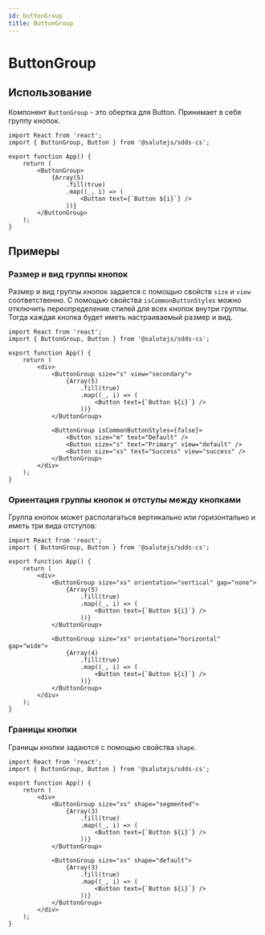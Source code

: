 ```yaml
---
id: buttonGroup
title: ButtonGroup
---
```



# ButtonGroup
<Description name="ButtonGroup" />
<PropsTable name="ButtonGroup" exclude={['css']} />

## Использование
Компонент `ButtonGroup` - это обертка для Button. Принимает в себя группу кнопок.

```tsx live
import React from 'react';
import { ButtonGroup, Button } from '@salutejs/sdds-cs';

export function App() {
    return (
        <ButtonGroup>
            {Array(5)
                .fill(true)
                .map((_, i) => (
                    <Button text={`Button ${i}`} />
                ))}
        </ButtonGroup>
    );
}
```

## Примеры

### Размер и вид группы кнопок
Размер и вид группы кнопок задается с помощью свойств `size` и `view` соответственно.
С помощью свойства `isCommonButtonStyles` можно отключить переопределение стилей для всех кнопок внутри группы. 
Тогда каждая кнопка будет иметь настраиваемый размер и вид. 

```tsx live
import React from 'react';
import { ButtonGroup, Button } from '@salutejs/sdds-cs';

export function App() {
    return (
        <div>
            <ButtonGroup size="s" view="secondary">
                {Array(5)
                    .fill(true)
                    .map((_, i) => (
                        <Button text={`Button ${i}`} />
                    ))}
            </ButtonGroup>
            
            <ButtonGroup isCommonButtonStyles={false}>
                <Button size="m" text="Default" />
                <Button size="s" text="Primary" view="default" />
                <Button size="xs" text="Success" view="success" />
            </ButtonGroup>
        </div>
    );
}
```

### Ориентация группы кнопок и отступы между кнопками

Группа кнопок может располагаться вертикально или горизонтально и иметь три вида отступов:

```tsx live
import React from 'react';
import { ButtonGroup, Button } from '@salutejs/sdds-cs';

export function App() {
    return (
        <div>
            <ButtonGroup size="xs" orientation="vertical" gap="none">
                {Array(5)
                    .fill(true)
                    .map((_, i) => (
                        <Button text={`Button ${i}`} />
                    ))}
            </ButtonGroup>

            <ButtonGroup size="xs" orientation="horizontal" gap="wide">
                {Array(4)
                    .fill(true)
                    .map((_, i) => (
                        <Button text={`Button ${i}`} />
                    ))}
            </ButtonGroup>
        </div>
    );
}
```

### Границы кнопки
Границы кнопки задаются с помощью свойства `shape`.

```tsx live
import React from 'react';
import { ButtonGroup, Button } from '@salutejs/sdds-cs';

export function App() {
    return (
        <div>
            <ButtonGroup size="xs" shape="segmented">
                {Array(3)
                    .fill(true)
                    .map((_, i) => (
                        <Button text={`Button ${i}`} />
                    ))}
            </ButtonGroup>

            <ButtonGroup size="xs" shape="default">
                {Array(3)
                    .fill(true)
                    .map((_, i) => (
                        <Button text={`Button ${i}`} />
                    ))}
            </ButtonGroup>
        </div>
    );
}
```
